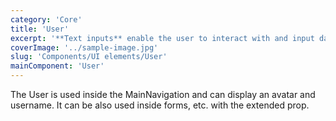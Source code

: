 ```yaml
---
category: 'Core'
title: 'User'
excerpt: '**Text inputs** enable the user to interact with and input data. Use when the application requires long-form content from the user.'
coverImage: '../sample-image.jpg'
slug: 'Components/UI elements/User'
mainComponent: 'User'
---
```


The User is used inside the MainNavigation and can display an avatar and username. It can be also used inside forms, etc. with the extended prop.
